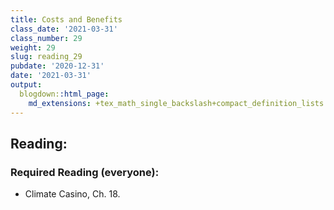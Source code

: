 ```yaml
---
title: Costs and Benefits
class_date: '2021-03-31'
class_number: 29
weight: 29
slug: reading_29
pubdate: '2020-12-31'
date: '2021-03-31'
output:
  blogdown::html_page:
    md_extensions: +tex_math_single_backslash+compact_definition_lists
---
```

## Reading:

### Required Reading (everyone):

* Climate Casino, Ch. 18.

